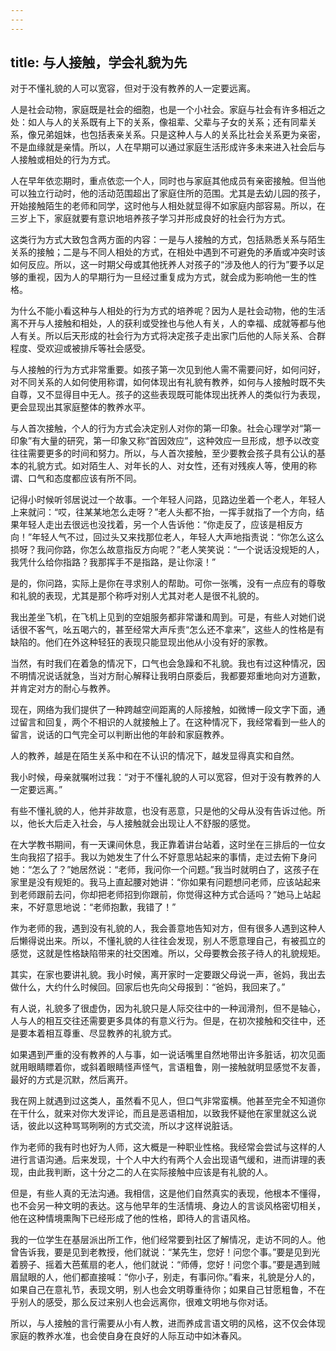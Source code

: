 ```yaml
---
---
---
```

title: 与人接触，学会礼貌为先
---




对于不懂礼貌的人可以宽容，但对于没有教养的人一定要远离。

人是社会动物，家庭既是社会的细胞，也是一个小社会。家庭与社会有许多相近之处：如人与人的关系既有上下的关系，像祖辈、父辈与子女的关系；还有同辈关系，像兄弟姐妹，也包括表亲关系。只是这种人与人的关系比社会关系更为亲密，不是血缘就是亲情。所以，人在早期可以通过家庭生活形成许多未来进入社会后与人接触或相处的行为方式。

人在早年依恋期时，重点依恋一个人，同时也与家庭其他成员有亲密接触。但当他可以独立行动时，他的活动范围超出了家庭住所的范围。尤其是去幼儿园的孩子，开始接触陌生的老师和同学，这时他与人相处就显得不如家庭内部容易。所以，在三岁上下，家庭就要有意识地培养孩子学习并形成良好的社会行为方式。

这类行为方式大致包含两方面的内容：一是与人接触的方式，包括熟悉关系与陌生关系的接触；二是与不同人相处的方式，在相处中遇到不可避免的矛盾或冲突时该如何反应。所以，这一时期父母或其他抚养人对孩子的“涉及他人的行为”要予以足够的重视，因为人的早期行为一旦经过重复成为方式，就会成为影响他一生的性格。

为什么不能小看这种与人相处的行为方式的培养呢？因为人是社会动物，他的生活离不开与人接触和相处，人的获利或受挫也与他人有关，人的幸福、成就等都与他人有关。所以后天形成的社会行为方式将决定孩子走出家门后他的人际关系、合群程度、受欢迎或被排斥等社会感受。

与人接触的行为方式非常重要。如孩子第一次见到他人需不需要问好，如何问好，对不同关系的人如何使用称谓，如何体现出有礼貌有教养，如何与人接触时既不失自尊，又不显得目中无人。孩子的这些表现既可能体现出抚养人的类似行为表现，更会显现出其家庭整体的教养水平。

与人首次接触，个人的行为方式会决定别人对你的第一印象。社会心理学对“第一印象”有大量的研究，第一印象又称“首因效应”，这种效应一旦形成，想予以改变往往需要更多的时间和努力。所以，与人首次接触，至少要教会孩子具有公认的基本的礼貌方式。如对陌生人、对年长的人、对女性，还有对残疾人等，使用的称谓、口气和态度都应该有所不同。

记得小时候听邻居说过一个故事。一个年轻人问路，见路边坐着一个老人，年轻人上来就问：“哎，往某某地怎么走呀？”老人头都不抬，一挥手就指了一个方向，结果年轻人走出去很远也没找着，另一个人告诉他：“你走反了，应该是相反方向！”年轻人气不过，回过头又来找那位老人，年轻人大声地指责说：“你怎么这么损呀？我问你路，你怎么故意指反方向呢？”老人笑笑说：“一个说话没规矩的人，我凭什么给你指路？我那挥手不是指路，是让你滚！”

是的，你问路，实际上是你在寻求别人的帮助。可你一张嘴，没有一点应有的尊敬和礼貌的表现，尤其是那个称呼对别人尤其对老人是很不礼貌的。

我出差坐飞机，在飞机上见到的空姐服务都非常谦和周到。可是，有些人对她们说话很不客气，吆五喝六的，甚至经常大声斥责“怎么还不拿来”，这些人的性格是有缺陷的。他们在外这种轻狂的表现只能显现出他从小没有好的家教。

当然，有时我们在着急的情况下，口气也会急躁和不礼貌。我也有过这种情况，因不明情况说话就急，当对方耐心解释让我明白原委后，我都要郑重地向对方道歉，并肯定对方的耐心与教养。

现在，网络为我们提供了一种跨越空间距离的人际接触，如微博一段文字下面，通过留言和回复，两个不相识的人就接触上了。在这种情况下，我经常看到一些人的留言，说话的口气完全可以判断出他的年龄和家庭教养。

人的教养，越是在陌生关系中和在不认识的情况下，越发显得真实和自然。

我小时候，母亲就嘱咐过我：“对于不懂礼貌的人可以宽容，但对于没有教养的人一定要远离。”

有些不懂礼貌的人，他并非故意，也没有恶意，只是他的父母从没有告诉过他。所以，他长大后走入社会，与人接触就会出现让人不舒服的感觉。

在大学教书期间，有一天课间休息，我正靠着讲台站着，这时坐在三排后的一位女生向我招了招手。我以为她发生了什么不好意思站起来的事情，走过去俯下身问她：“怎么了？”她居然说：“老师，我问你一个问题。”我当时就明白了，这孩子在家里是没有规矩的。我马上直起腰对她讲：“你如果有问题想问老师，应该站起来到老师跟前去问，你却把老师招到你跟前，你觉得这种方式合适吗？”她马上站起来，不好意思地说：“老师抱歉，我错了！”

作为老师的我，遇到没有礼貌的人，我会善意地告知对方，但有很多人遇到这种人后懒得说出来。所以，不懂礼貌的人往往会发现，别人不愿意理自己，有被孤立的感觉，这就是性格缺陷带来的社交困难。所以，父母要教会孩子待人的礼貌规矩。

其实，在家也要讲礼貌。我小时候，离开家时一定要跟父母说一声，爸妈，我出去做什么，大约什么时候回。回家后也先向父母报到：“爸妈，我回来了。”

有人说，礼貌多了很虚伪，因为礼貌只是人际交往中的一种润滑剂，但不是轴心，人与人的相互交往还需要更多具体的有意义行为。但是，在初次接触和交往中，还是要本着相互尊重、尽显教养的礼貌方式。

如果遇到严重的没有教养的人与事，如一说话嘴里自然地带出许多脏话，初次见面就用眼睛瞟着你，或斜着眼睛怪声怪气，言语粗鲁，刚一接触就明显感觉不友善，最好的方式是沉默，然后离开。

我在网上就遇到过这类人，虽然看不见人，但口气非常蛮横。他甚至完全不知道你在干什么，就来对你大发评论，而且是恶语相加，以致我怀疑他在家里就这么说话，彼此以这种骂骂咧咧的方式交流，所以才这样说脏话。

作为老师的我有时也好为人师，这大概是一种职业性格。我经常会尝试与这样的人进行言语沟通。后来发现，十个人中大约有两个人会出现语气缓和，进而讲理的表现，由此我判断，这十分之二的人在实际接触中应该是有礼貌的人。

但是，有些人真的无法沟通。我相信，这是他们自然真实的表现，他根本不懂得，也不会另一种文明的表达。这与他早年的生活情境、身边人的言谈风格密切相关，他在这种情境熏陶下已经形成了他的性格，即待人的言语风格。

我的一位学生在基层派出所工作，他们经常要到社区了解情况，走访不同的人。他曾告诉我，要是见到老教授，他们就说：“某先生，您好！问您个事。”要是见到光着膀子、摇着大芭蕉扇的老人，他们就说：“师傅，您好！问您个事。”要是遇到贼眉鼠眼的人，他们都直接喊：“你小子，别走，有事问你。”看来，礼貌是分人的，如果自己在意礼节，表现文明，别人也会文明尊重待你；如果自己甘愿粗鲁，不在乎别人的感受，那么反过来别人也会远离你，很难文明地与你对话。

所以，与人接触的言行需要从小有人教，进而养成言语文明的风格，这不仅会体现家庭的教养水准，也会使自身在良好的人际互动中如沐春风。